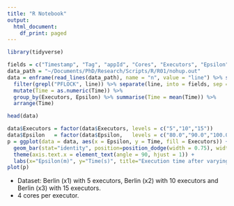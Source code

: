 ```yaml
---
title: "R Notebook"
output:
  html_document:
    df_print: paged
---
```


```r
library(tidyverse)
```

```r
fields = c("Timestamp", "Tag", "appId", "Cores", "Executors", "Epsilon", "Mu", "Delta", "Time", "Load")
data_path = "~/Documents/PhD/Research/Scripts/R/R01/nohup.out"
data = enframe(read_lines(data_path), name = "n", value = "line") %>% select(line) %>%
  filter(grepl("PFLOCK", line)) %>% separate(line, into = fields, sep = "\\|") %>%
  mutate(Time = as.numeric(Time)) %>%
  group_by(Executors, Epsilon) %>% summarise(Time = mean(Time)) %>%
  arrange(Time)

head(data)
```

```r
data$Executors = factor(data$Executors, levels = c("5","10","15"))
data$Epsilon   = factor(data$Epsilon,   levels = c("80.0","90.0","100.0","110.0"))
p = ggplot(data = data, aes(x = Epsilon, y = Time, fill = Executors)) +
  geom_bar(stat="identity", position=position_dodge(width = 0.75), width = 0.7) + 
  theme(axis.text.x = element_text(angle = 90, hjust = 1)) +
  labs(x="Epsilon(m)", y="Time(s)", title="Execution time after varying Epsilon parameter.") 
plot(p)
```

* Dataset: Berlin (x1) with 5 executors, Berlin (x2) with 10 executors and Berlin (x3) with 15 executors.
* 4 cores per executor.  